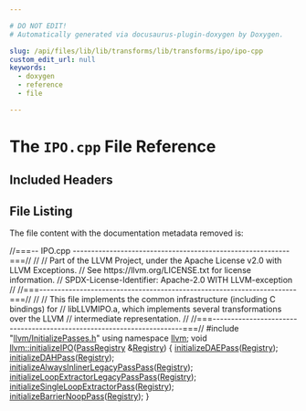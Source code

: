 ```yaml
---

# DO NOT EDIT!
# Automatically generated via docusaurus-plugin-doxygen by Doxygen.

slug: /api/files/lib/lib/transforms/lib/transforms/ipo/ipo-cpp
custom_edit_url: null
keywords:
  - doxygen
  - reference
  - file

---
```





# The `IPO.cpp` File Reference

<DoxygenPage pluginConfig={pluginConfig}>



## Included Headers

<IncludesList>
<IncludesListItem
  filePath="llvm/InitializePasses.h"
  permalink="/docs/api/files/include/include/llvm/initializepasses-h"
  isLocal="true" />
</IncludesList>


## File Listing

The file content with the documentation metadata removed is:

<ProgramListing>

<Link id="l00001" /><CodeLine lineNumber="1"><Highlight kind="comment">//===-- IPO.cpp -----------------------------------------------------------===//</Highlight><Highlight kind="normal"></Highlight></CodeLine>
<Link id="l00002" /><CodeLine lineNumber="2"><Highlight kind="normal"></Highlight><Highlight kind="comment">//</Highlight><Highlight kind="normal"></Highlight></CodeLine>
<Link id="l00003" /><CodeLine lineNumber="3"><Highlight kind="normal"></Highlight><Highlight kind="comment">// Part of the LLVM Project, under the Apache License v2.0 with LLVM Exceptions.</Highlight><Highlight kind="normal"></Highlight></CodeLine>
<Link id="l00004" /><CodeLine lineNumber="4"><Highlight kind="normal"></Highlight><Highlight kind="comment">// See https://llvm.org/LICENSE.txt for license information.</Highlight><Highlight kind="normal"></Highlight></CodeLine>
<Link id="l00005" /><CodeLine lineNumber="5"><Highlight kind="normal"></Highlight><Highlight kind="comment">// SPDX-License-Identifier: Apache-2.0 WITH LLVM-exception</Highlight><Highlight kind="normal"></Highlight></CodeLine>
<Link id="l00006" /><CodeLine lineNumber="6"><Highlight kind="normal"></Highlight><Highlight kind="comment">//</Highlight><Highlight kind="normal"></Highlight></CodeLine>
<Link id="l00007" /><CodeLine lineNumber="7"><Highlight kind="normal"></Highlight><Highlight kind="comment">//===----------------------------------------------------------------------===//</Highlight><Highlight kind="normal"></Highlight></CodeLine>
<Link id="l00008" /><CodeLine lineNumber="8"><Highlight kind="normal"></Highlight><Highlight kind="comment">//</Highlight><Highlight kind="normal"></Highlight></CodeLine>
<Link id="l00009" /><CodeLine lineNumber="9"><Highlight kind="normal"></Highlight><Highlight kind="comment">// This file implements the common infrastructure (including C bindings) for</Highlight><Highlight kind="normal"></Highlight></CodeLine>
<Link id="l00010" /><CodeLine lineNumber="10"><Highlight kind="normal"></Highlight><Highlight kind="comment">// libLLVMIPO.a, which implements several transformations over the LLVM</Highlight><Highlight kind="normal"></Highlight></CodeLine>
<Link id="l00011" /><CodeLine lineNumber="11"><Highlight kind="normal"></Highlight><Highlight kind="comment">// intermediate representation.</Highlight><Highlight kind="normal"></Highlight></CodeLine>
<Link id="l00012" /><CodeLine lineNumber="12"><Highlight kind="normal"></Highlight><Highlight kind="comment">//</Highlight><Highlight kind="normal"></Highlight></CodeLine>
<Link id="l00013" /><CodeLine lineNumber="13"><Highlight kind="normal"></Highlight><Highlight kind="comment">//===----------------------------------------------------------------------===//</Highlight><Highlight kind="normal"></Highlight></CodeLine>
<Link id="l00014" /><CodeLine lineNumber="14"><Highlight kind="normal"></Highlight></CodeLine>
<Link id="l00015" /><CodeLine lineNumber="15"><Highlight kind="normal"></Highlight><Highlight kind="preprocessor">#include &quot;<a href="/docs/api/files/include/include/llvm/initializepasses-h">llvm/InitializePasses.h</a>&quot;</Highlight><Highlight kind="normal"></Highlight></CodeLine>
<Link id="l00016" /><CodeLine lineNumber="16"><Highlight kind="normal"></Highlight></CodeLine>
<Link id="l00017" /><CodeLine lineNumber="17"><Highlight kind="normal"></Highlight><Highlight kind="keyword">using namespace </Highlight><Highlight kind="normal"><a href="/docs/api/namespaces/llvm">llvm</a>;</Highlight></CodeLine>
<Link id="l00018" /><CodeLine lineNumber="18"><Highlight kind="normal"></Highlight></CodeLine>
<Link id="l00019" /><CodeLine lineNumber="19" lineLink="/docs/api/namespaces/llvm/#a676edfc07a3d868b193754521d8031ee"><Highlight kind="normal"></Highlight><Highlight kind="keywordtype">void</Highlight><Highlight kind="normal"> <a href="/docs/api/namespaces/llvm/#a676edfc07a3d868b193754521d8031ee">llvm::initializeIPO</a>(<a href="/docs/api/classes/llvm/passregistry">PassRegistry</a> &amp;<a href="/docs/api/classes/llvm/registry">Registry</a>) &#123;</Highlight></CodeLine>
<Link id="l00020" /><CodeLine lineNumber="20"><Highlight kind="normal">  <a href="/docs/api/namespaces/llvm/#acba49a9fdebd32e2613c2a3da9e7d5d2">initializeDAEPass</a>(<a href="/docs/api/classes/llvm/registry">Registry</a>);</Highlight></CodeLine>
<Link id="l00021" /><CodeLine lineNumber="21"><Highlight kind="normal">  <a href="/docs/api/namespaces/llvm/#a65cbf67b03b6180faebb907b2eabb9e8">initializeDAHPass</a>(<a href="/docs/api/classes/llvm/registry">Registry</a>);</Highlight></CodeLine>
<Link id="l00022" /><CodeLine lineNumber="22"><Highlight kind="normal">  <a href="/docs/api/namespaces/llvm/#aec7b084d2e38b63e275a16a2e877d908">initializeAlwaysInlinerLegacyPassPass</a>(<a href="/docs/api/classes/llvm/registry">Registry</a>);</Highlight></CodeLine>
<Link id="l00023" /><CodeLine lineNumber="23"><Highlight kind="normal">  <a href="/docs/api/namespaces/llvm/#a0b136e442bc4125be0a2fbdde88d5df3">initializeLoopExtractorLegacyPassPass</a>(<a href="/docs/api/classes/llvm/registry">Registry</a>);</Highlight></CodeLine>
<Link id="l00024" /><CodeLine lineNumber="24"><Highlight kind="normal">  <a href="/docs/api/namespaces/llvm/#a0dfb6d0857d238e2f9c3c58eb03fb620">initializeSingleLoopExtractorPass</a>(<a href="/docs/api/classes/llvm/registry">Registry</a>);</Highlight></CodeLine>
<Link id="l00025" /><CodeLine lineNumber="25"><Highlight kind="normal">  <a href="/docs/api/namespaces/llvm/#ac598b8cf309f7520b86ad9807a6bd4de">initializeBarrierNoopPass</a>(<a href="/docs/api/classes/llvm/registry">Registry</a>);</Highlight></CodeLine>
<Link id="l00026" /><CodeLine lineNumber="26"><Highlight kind="normal">&#125;</Highlight></CodeLine>

</ProgramListing>

</DoxygenPage>
